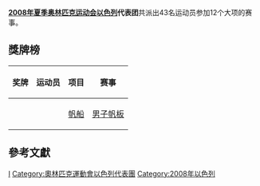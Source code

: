 {{Infobox Country Olympics
|NOC=ISR
|games=2008年夏季
|competitors=43
|sports=12
|flagbearer=[[Michael_Kolganov|Michael Kolganov]]<ref name=flagbearer>Kolganov to carry Israel flag in Beijing[http://fr.jpost.com/servlet/Satellite?cid=1215330904908&pagename=JPost/JPArticle/ShowFull] {{webarchive|url=https://archive.is/20120527082632/http://fr.jpost.com/servlet/Satellite?cid=1215330904908&pagename=JPost/JPArticle/ShowFull |date=2012-05-27 }}</ref>
|officials=
|gold=
|silver=
|bronze=1
|total=1
|rank=81
}}
'''[[2008年夏季奥林匹克运动会|2008年夏季奥林匹克运动会]][[以色列|以色列]]代表团'''共派出43名运动员参加12个大项的赛事。

== 獎牌榜 ==
{| class="wikitable sortable"  style="font-size:88%"
|-bgcolor=#efefef
! 奖牌
! 运动员
! 项目
! 赛事
|-
| {{bronze medal}} || {{link-en|沙哈里·祖巴里|Shahar Tzuberi}} || [[2008年夏季奧林匹克運動會帆船比賽|帆船]] || [[2008年夏季奧林匹克運動會帆船比賽－男子帆板|男子帆板]]
|}

== 參考文獻 ==
{{reflist}}

{{NOCin2008SummerOlympics}}

[[Category:2008年夏季奧林匹克運動會代表團|I]]
[[Category:奧林匹克運動會以色列代表團|Category:奧林匹克運動會以色列代表團]]
[[Category:2008年以色列|Category:2008年以色列]]